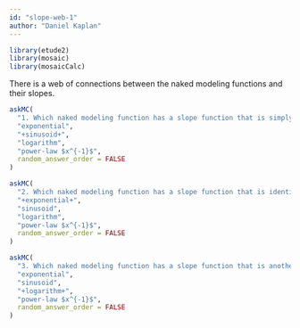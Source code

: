 ```yaml
---
id: "slope-web-1"
author: "Daniel Kaplan"
---
```


```r
library(etude2)
library(mosaic)
library(mosaicCalc)
```


There is a web of connections between the naked modeling functions and their slopes. 

```r
askMC(
  "1. Which naked modeling function has a slope function that is simply a input-shifted version of itself? (For small enough $h$.)",
  "exponential",
  "+sinusoid+",
  "logarithm",
  "power-law $x^{-1}$",
  random_answer_order = FALSE
)
```

```r
askMC(
  "2. Which naked modeling function has a slope function that is identical to itself? (For small enough $h$.)",
  "+exponential+",
  "sinusoid",
  "logarithm",
  "power-law $x^{-1}$",
  random_answer_order = FALSE
)
```

```r
askMC(
  "3. Which naked modeling function has a slope function that is another naked modeling function? (Hint: The other function is also listed among the choices.)",
  "exponential",
  "sinusoid",
  "+logarithm+",
  "power-law $x^{-1}$",
  random_answer_order = FALSE
)
```


